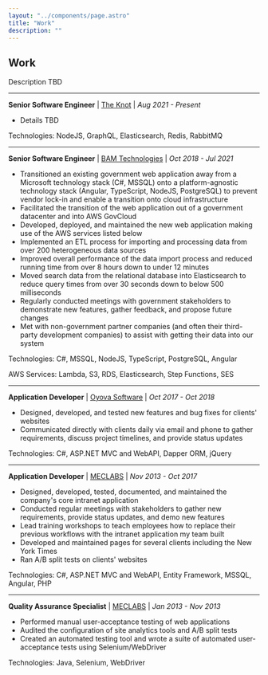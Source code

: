 ```yaml
---
layout: "../components/page.astro"
title: "Work"
description: ""
---
```


## Work

Description TBD

---

**Senior Software Engineer** | [The Knot](https://theknot.com) | *Aug 2021 - Present*

- Details TBD

Technologies: NodeJS, GraphQL, Elasticsearch, Redis, RabbitMQ

---

**Senior Software Engineer** | [BAM Technologies](https://bamtech.net) | *Oct 2018 - Jul 2021*

- Transitioned an existing government web application away from a Microsoft technology stack (C#, MSSQL) onto a platform-agnostic technology stack (Angular, TypeScript, NodeJS, PostgreSQL) to prevent vendor lock-in and enable a transition onto cloud infrastructure
- Facilitated the transition of the web application out of a government datacenter and into AWS GovCloud
- Developed, deployed, and maintained the new web application making use of the AWS services listed below
- Implemented an ETL process for importing and processing data from over 200 heterogeneous data sources
- Improved overall performance of the data import process and reduced running time from over 8 hours down to under 12 minutes
- Moved search data from the relational database into Elasticsearch to reduce query times from over 30 seconds down to below 500 milliseconds
- Regularly conducted meetings with government stakeholders to demonstrate new features, gather feedback, and propose future changes
- Met with non-government partner companies (and often their third-party development companies) to assist with getting their data into our system

Technologies: C#, MSSQL, NodeJS, TypeScript, PostgreSQL, Angular

AWS Services: Lambda, S3, RDS, Elasticsearch, Step Functions, SES

---

**Application Developer** | [Oyova Software](https://oyova.com) | *Oct 2017 - Oct 2018*

- Designed, developed, and tested new features and bug fixes for clients' websites
- Communicated directly with clients daily via email and phone to gather requirements, discuss project timelines, and provide status updates

Technologies: C#, ASP.NET MVC and WebAPI, Dapper ORM, jQuery

---

**Application Developer** | [MECLABS](https://meclabs.com) | *Nov 2013 - Oct 2017*

- Designed, developed, tested, documented, and maintained the company's core intranet application
- Conducted regular meetings with stakeholders to gather new requirements, provide status updates, and demo new features
- Lead training workshops to teach employees how to replace their previous workflows with the intranet application my team built
- Developed and maintained pages for several clients including the New York Times
- Ran A/B split tests on clients' websites

Technologies: C#, ASP.NET MVC and WebAPI, Entity Framework, MSSQL, Angular, PHP

---

**Quality Assurance Specialist** | [MECLABS](https://meclabs.com) | *Jan 2013 - Nov 2013*

- Performed manual user-acceptance testing of web applications
- Audited the configuration of site analytics tools and A/B split tests
- Created an automated testing tool and wrote a suite of automated user-acceptance tests using Selenium/WebDriver

Technologies: Java, Selenium, WebDriver